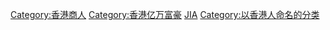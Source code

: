[[Category:香港商人|Category:香港商人]]
[[Category:香港亿万富豪|Category:香港亿万富豪]]
[[Category:李姓|JIA]]
[[Category:以香港人命名的分类|Category:以香港人命名的分类]]